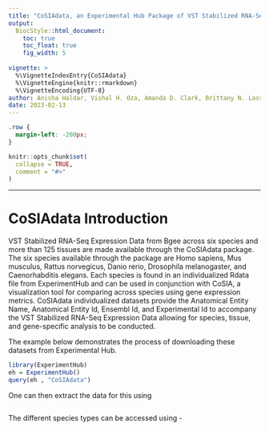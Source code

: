 ```yaml
---
title: "CoSIAdata, an Experimental Hub Package of VST Stabilized RNA-Seq Data that accompanies the CoSIA Package"
output: 
  BiocStyle::html_document:
    toc: true
    toc_float: true
    fig_width: 5
    
vignette: >
  %\VignetteIndexEntry{CoSIAdata}
  %\VignetteEngine{knitr::rmarkdown}
  %\VignetteEncoding{UTF-8}
author: Anisha Haldar, Vishal H. Oza, Amanda D. Clark, Brittany N. Lasseigne
date: 2023-02-13
---
```


```css
.row {
  margin-left: -200px;
}
```


```r
knitr::opts_chunk$set(
  collapse = TRUE,
  comment = "#>"
)
```


**** 
# CoSIAdata Introduction

VST Stabilized RNA-Seq Expression Data from Bgee across six species and more than 125 tissues are made available through the CoSIAdata package. The six species available through the package are Homo sapiens, Mus musculus, Rattus norvegicus, Danio rerio, Drosophila melanogaster, and Caenorhabditis elegans. Each species is found in an individualized Rdata file from ExperimentHub and can be used in conjunction with CoSIA, a visualization tool for comparing across species using gene expression metrics. CoSIAdata individualized datasets provide the Anatomical Entity Name, Anatomical Entity Id, Ensembl Id, and Experimental Id to accompany the VST Stabilized RNA-Seq Expression Data allowing for species, tissue, and gene-specific analysis to be conducted. 

The example below demonstrates the process of downloading these datasets from Experimental Hub.

```r
library(ExperimentHub)
eh = ExperimentHub()
query(eh , "CoSIAdata")
```

One can then extract the data for this using
```r

```
The different species types can be accessed using -

```r
```


